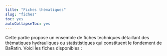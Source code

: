 ---
title: "Fiches thématiques"
slug: "fiches"
toc: yes
autoCollapseToc: yes
---

Cette partie propose un ensemble de fiches techniques détaillant des thématiques hydrauliques ou statististiques qui constituent le fondement de BaRatin. Voici les fiches disponibles :

